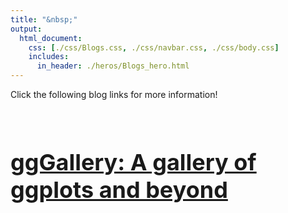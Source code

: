 ```yaml
---
title: "&nbsp;"
output:
  html_document:
    css: [./css/Blogs.css, ./css/navbar.css, ./css/body.css]
    includes:
      in_header: ./heros/Blogs_hero.html
---
```

<style>
h1 {font-weight: bold !important; 
    font-size: 36px !important}
</style>

Click the following blog links for more information!

<div style="height: 1em;"></div>
<a href=# target="_blank"><h1>ggGallery: A gallery of ggplots and beyond</h1></a>

<!-- <div style="height: 1em;"></div> -->
<!-- <a href=# target="_blank"><h1>Eco-logics: random thoughts in ecology</h1></a> -->


